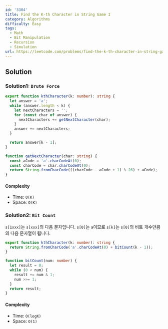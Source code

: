 ```yaml
---
id: '3304'
title: Find the K-th Character in String Game I
category: Algorithms
difficulty: Easy
tags:
  - Math
  - Bit Manipulation
  - Recursion
  - Simulation
url: https://leetcode.com/problems/find-the-k-th-character-in-string-game-i
---
```


## Solution

### Solution1: `Brute Force`

```typescript showLineNumbers
export function kthCharacter(k: number): string {
  let answer = 'a';
  while (answer.length < k) {
    let nextCharacters = '';
    for (const char of answer) {
      nextCharacters += getNextCharacter(char);
    }
    answer += nextCharacters;
  }

  return answer[k - 1];
}

function getNextCharacter(char: string) {
  const aCode = 'a'.charCodeAt(0);
  const charCode = char.charCodeAt(0);
  return String.fromCharCode(((charCode - aCode + 1) % 26) + aCode);
}
```

#### Complexity

- Time: `O(K)`
- Space: `O(K)`

### Solution2: `Bit Count`

`s[1xxx]`는 `s[xxx]`의 다음 문자입니다.
`s[0]`는 `a`이므로 `s[k]`는 `s[0]`의 비트 개수만큼의 다음 문자열이 됩니다.

```typescript showLineNumbers
export function kthCharacter(k: number): string {
  return String.fromCharCode('a'.charCodeAt(0) + bitCount(k - 1));
}

function bitCount(num: number) {
  let result = 0;
  while (0 < num) {
    result += num & 1;
    num >>= 1;
  }
  return result;
}
```

#### Complexity

- Time: `O(logK)`
- Space: `O(1)`
